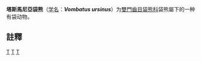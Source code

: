 {{Speciesbox
| taxon = Vombatus
| image = Wombat at Lone Pine.jpg
| status = LC
| status_system = iucn3.1
| status_ref = <ref name=iucn>{{IUCN2008|assessors=Taggart, D., Martin, R. & Menkhorst, P.|year=2008|id=40556|title=Vombatus ursinus|downloaded=28 December 2008}} Database entry includes justification for why this species is of least concern</ref>
| parent_authority = Étienne Geoffroy Saint-Hilaire, 1803
| authority = George Shaw, 1800
| range_map = Common Wombat area.png
| range_map_caption = 塔斯馬尼亞袋熊分佈範圍
}}

'''塔斯馬尼亞袋熊'''（[[学名|学名]]：'''''Vombatus ursinus'''''）为[[雙門齒目|雙門齒目]][[袋熊科|袋熊科]]袋熊屬下的一种有袋动物。

==註釋==
{{reflist}}

{{commons|Vombatus ursinus}}
{{袋熊亞目}}
{{Taxonbar|from=Q752436}}

[[Category:袋熊科|T]]
[[Category:袋熊属|T]]
[[Category:1800年描述的动物|T]]


{{Marsupial-stub}}